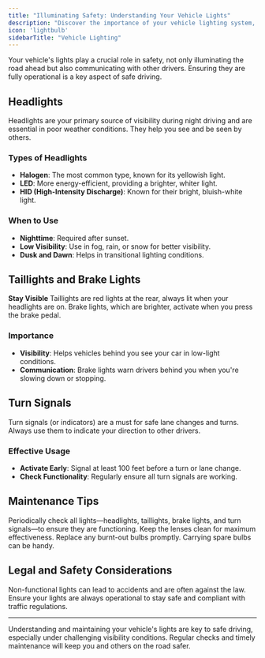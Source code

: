 ```yaml
---
title: "Illuminating Safety: Understanding Your Vehicle Lights"
description: "Discover the importance of your vehicle lighting system, including headlights, taillights, brake lights, and turn signals. "
icon: 'lightbulb'
sidebarTitle: "Vehicle Lighting"
---
```


Your vehicle's lights play a crucial role in safety, not only illuminating the road ahead but also communicating with other drivers. Ensuring they are fully operational is a key aspect of safe driving.

## Headlights

<Info>
Headlights are your primary source of visibility during night driving and are essential in poor weather conditions. They help you see and be seen by others.
</Info>

### Types of Headlights

- **Halogen**: The most common type, known for its yellowish light.
- **LED**: More energy-efficient, providing a brighter, whiter light.
- **HID (High-Intensity Discharge)**: Known for their bright, bluish-white light.

### When to Use

- **Nighttime**: Required after sunset.
- **Low Visibility**: Use in fog, rain, or snow for better visibility.
- **Dusk and Dawn**: Helps in transitional lighting conditions.

## Taillights and Brake Lights
**Stay Visible**
Taillights are red lights at the rear, always lit when your headlights are on. Brake lights, which are brighter, activate when you press the brake pedal.
</Tip>

### Importance

- **Visibility**: Helps vehicles behind you see your car in low-light conditions.
- **Communication**: Brake lights warn drivers behind you when you're slowing down or stopping.

## Turn Signals
Turn signals (or indicators) are a must for safe lane changes and turns. Always use them to indicate your direction to other drivers.

### Effective Usage

- **Activate Early**: Signal at least 100 feet before a turn or lane change.
- **Check Functionality**: Regularly ensure all turn signals are working.

## Maintenance Tips

<Steps>
  <Step title="Regular Checks">
    Periodically check all lights—headlights, taillights, brake lights, and turn signals—to ensure they are functioning.
  </Step>
  <Step title="Clean Lenses">
    Keep the lenses clean for maximum effectiveness.
  </Step>
  <Step title="Prompt Replacement">
    Replace any burnt-out bulbs promptly. Carrying spare bulbs can be handy.
  </Step>
</Steps>

## Legal and Safety Considerations
Non-functional lights can lead to accidents and are often against the law. Ensure your lights are always operational to stay safe and compliant with traffic regulations.

---

Understanding and maintaining your vehicle's lights are key to safe driving, especially under challenging visibility conditions. Regular checks and timely maintenance will keep you and others on the road safer.